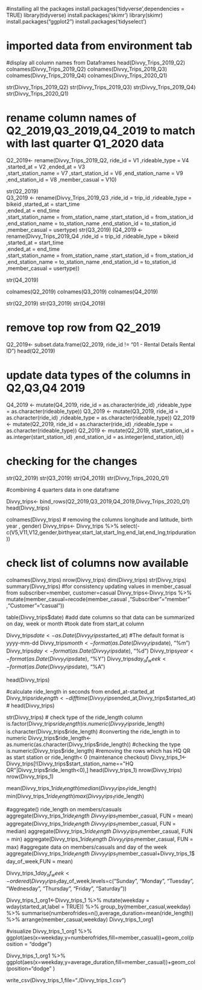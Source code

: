 #installing all the packages
install.packages('tidyverse',dependencies = TRUE)
library(tidyverse)
install.packages('skimr')
library(skimr)
install.packages("ggplot2")
install.packages('tidyselect')

# imported data from environment tab

#display all column names from Dataframes
head(Divvy_Trips_2019_Q2)
colnames(Divvy_Trips_2019_Q2)
colnames(Divvy_Trips_2019_Q3)
colnames(Divvy_Trips_2019_Q4)
colnames(Divvy_Trips_2020_Q1)

str(Divvy_Trips_2019_Q2)
str(Divvy_Trips_2019_Q3)
str(Divvy_Trips_2019_Q4)
str(Divvy_Trips_2020_Q1)

# rename column names of Q2_2019,Q3_2019,Q4_2019 to match with last quarter Q1_2020 data

Q2_2019<- rename(Divvy_Trips_2019_Q2, ride_id = V1
                 ,rideable_type = V4
                 ,started_at = V2
                 ,ended_at = V3  
                 ,start_station_name = V7
                 ,start_station_id = V6
                 ,end_station_name = V9
                 ,end_station_id = V8
                 ,member_casual = V10)
            

str(Q2_2019)    
Q3_2019 <- rename(Divvy_Trips_2019_Q3
                   ,ride_id = trip_id
                   ,rideable_type = bikeid 
                   ,started_at = start_time  
                   ,ended_at = end_time  
                   ,start_station_name = from_station_name 
                   ,start_station_id = from_station_id 
                   ,end_station_name = to_station_name 
                   ,end_station_id = to_station_id 
                   ,member_casual = usertype)
str(Q3_2019)
(Q4_2019 <- rename(Divvy_Trips_2019_Q4
                   ,ride_id = trip_id
                   ,rideable_type = bikeid 
                   ,started_at = start_time  
                   ,ended_at = end_time  
                   ,start_station_name = from_station_name 
                   ,start_station_id = from_station_id 
                   ,end_station_name = to_station_name 
                   ,end_station_id = to_station_id 
                   ,member_casual = usertype))

str(Q4_2019)

colnames(Q2_2019)
colnames(Q3_2019)
colnames(Q4_2019)

str(Q2_2019)
str(Q3_2019)
str(Q4_2019)

# remove top row from Q2_2019

Q2_2019<- subset.data.frame(Q2_2019, ride_id != "01 - Rental Details Rental ID")
head(Q2_2019)

# update data types of the columns in Q2,Q3,Q4 2019

Q4_2019 <-  mutate(Q4_2019, ride_id = as.character(ride_id)
                   ,rideable_type = as.character(rideable_type)) 
Q3_2019 <-  mutate(Q3_2019, ride_id = as.character(ride_id)
                   ,rideable_type = as.character(rideable_type)) 
Q2_2019 <-  mutate(Q2_2019, ride_id = as.character(ride_id)
                   ,rideable_type = as.character(rideable_type))
Q2_2019 <-  mutate(Q2_2019, start_station_id  = as.integer(start_station_id)
                   ,end_station_id  = as.integer(end_station_id))

# checking for the changes

str(Q2_2019)
str(Q3_2019)
str(Q4_2019)
str(Divvy_Trips_2020_Q1)

#combining 4 quarters data in one dataframe

Divvy_trips<- bind_rows(Q2_2019,Q3_2019,Q4_2019,Divvy_Trips_2020_Q1)
head(Divvy_trips)

colnames(Divvy_trips)
# removing the columns longitude and latitude, birth year , gender)
Divvy_trips<- Divvy_trips %>% 
  select(-c(V5,V11,V12,gender,birthyear,start_lat,start_lng,end_lat,end_lng,tripduration))

# check list of columns now available
colnames(Divvy_trips)
nrow(Divvy_trips)
dim(Divvy_trips)
str(Divvy_trips)
summary(Divvy_trips)
#for consistency updating values in member_casual from subscriber=member, customer=casual
Divvy_trips<-Divvy_trips %>% 
  mutate(member_casual=recode(member_casual
                              ,"Subscriber"="member"
                              ,"Customer"="casual"))

table(Divvy_trips$date)
#add date columns so that data can be summarized on day, week or month 
#took date from start_at column

Divvy_trips$date <- as.Date(Divvy_trips$started_at) #The default format is yyyy-mm-dd
Divvy_trips$month <- format(as.Date(Divvy_trips$date), "%m")
Divvy_trips$day <- format(as.Date(Divvy_trips$date), "%d")
Divvy_trips$year <- format(as.Date(Divvy_trips$date), "%Y")
Divvy_trips$day_of_week <- format(as.Date(Divvy_trips$date), "%A")

head(Divvy_trips)

#calculate ride_length in seconds from ended_at-started_at
Divvy_trips$ride_length <- difftime(Divvy_trips$ended_at,Divvy_trips$started_at)
#
head(Divvy_trips)


str(Divvy_trips)
# check type of the ride_length column
is.factor(Divvy_trips$ride_length)
is.numeric(Divvy_trips$ride_length)
is.character(Divvy_trips$ride_length)
#converting the ride_length in to numeric
Divvy_trips$ride_length<- as.numeric(as.character(Divvy_trips$ride_length))
#checking the type
is.numeric(Divvy_trips$ride_length)
#removing the rows which has HQ QR as start station or ride_length< 0 (maintenance checkout)
Divvy_trips_1<- Divvy_trips[!(Divvy_trips$start_station_name=="HQ QR"|Divvy_trips$ride_length<0),]
head(Divvy_trips_1)
nrow(Divvy_trips)
nrow(Divvy_trips_1)

mean(Divvy_trips_1$ride_length)
median(Divvy_trips_1$ride_length)
min(Divvy_trips_1$ride_length)
max(Divvy_trips_1$ride_length)

#aggregate() ride_length on members/casuals
aggregate(Divvy_trips_1$ride_length ~ Divvy_trips_1$member_casual, FUN = mean)
aggregate(Divvy_trips_1$ride_length ~ Divvy_trips_1$member_casual, FUN = median)
aggregate(Divvy_trips_1$ride_length ~ Divvy_trips_1$member_casual, FUN = min)
aggregate(Divvy_trips_1$ride_length ~ Divvy_trips_1$member_casual, FUN = max)
#aggregate data on members/casuals and day of the week
aggregate(Divvy_trips_1$ride_length ~ Divvy_trips_1$member_casual+Divvy_trips_1$day_of_week,FUN = mean)

Divvy_trips_1$day_of_week<-ordered(Divvy_trips_1$day_of_week,levels=c("Sunday", "Monday", "Tuesday", "Wednesday", "Thursday", "Friday", "Saturday"))

Divvy_trips_1_org1<-Divvy_trips_1 %>% mutate(weekday = wday(started_at,label = TRUE)) %>% 
  group_by(member_casual,weekday) %>% 
  summarise(numberofrides=n(),average_duration=mean(ride_length)) %>% 
  arrange(member_casual,weekday)
Divvy_trips_1_org1

#visualize
Divvy_trips_1_org1 %>% ggplot(aes(x=weekday,y=numberofrides,fill=member_casual))+geom_col(position = "dodge")

Divvy_trips_1_org1 %>% ggplot(aes(x=weekday,y=average_duration,fill=member_casual))+geom_col(position="dodge" )

write_csv(Divvy_trips_1,file="./Divvy_trips_1.csv")


  
